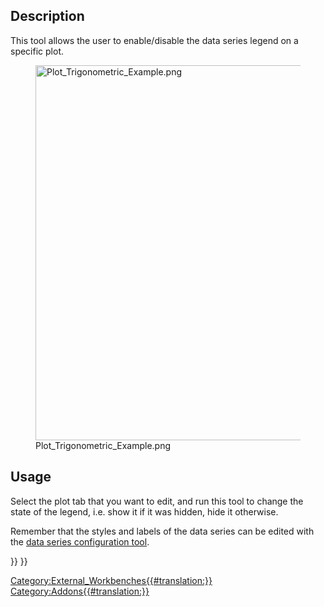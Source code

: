<languages/>

{{Docnav
|[[Plot_Grid|Grid]]
|[[Plot_Labels|Labels]]
|[[Plot_Workbench|Plot]]
|IconL=Plot_Grid.svg
|IconR=Plot_Labels.svg
|IconC=Workbench_Plot.svg
}}

<div class="mw-translate-fuzzy">
{{GuiCommand/tr
|Name/tr=Yazıt
|MenuLocation=Arsa → Yazıt
‏‎||Workbenches=[[Plot_Workbench/tr|Arsa]]
|Shortcut=
|SeeAlso=}}
</div>

==Description==

This tool allows the user to enable/disable the data series legend on a specific plot.

[[Image:Plot_Trigonometric_Example.png|600px]]

==Usage==

Select the plot tab that you want to edit, and run this tool to change the state of the legend, i.e. show it if it was hidden, hide it otherwise.

Remember that the styles and labels of the data series can be edited with the [[Plot_Series|data series configuration tool]].


{{Docnav
|[[Plot_Grid|Grid]]
|[[Plot_Labels|Labels]]
|[[Plot_Workbench|Plot]]
|IconL=Plot_Grid.svg
|IconR=Plot_Labels.svg
|IconC=Workbench_Plot.svg
}}

{{Plot_Tools_navi{{#translation:}}}}
{{Userdocnavi{{#translation:}}}}
[[Category:External_Workbenches{{#translation:}}]]
[[Category:Addons{{#translation:}}]]